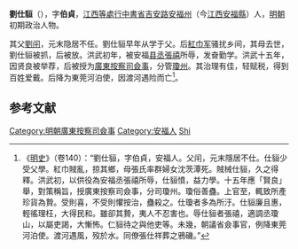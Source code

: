 '''劉仕貆'''（{{bd|1333年||1390年|catIdx=}}），字'''伯貞'''，[[江西等處行中書省|江西等處行中書省]][[吉安路|吉安路]][[安福州|安福州]]（今[[江西|江西]][[安福縣|安福縣]]）人，[[明朝|明朝]]初期政治人物。

其父[[劉闬|劉闬]]，元末隐居不任。劉仕貆早年从学于父。后[[紅巾军|紅巾军]]骚扰乡间，其母去世，劉仕貆被抓，后被放。洪武初年，被安福[[县丞|县丞]][[張禧|張禧]]所辱，发奋勤学。洪武十五年，因贤良被举荐，后被授为[[廣東按察司|廣東按察司]][[僉事|僉事]]，分管[[瓊州|瓊州]]。其治理有佳，轻赋税，得到百姓爱戴。后降为東莞河泊使，因渡河遇险而亡<ref>《[[明史|明史]]》（卷140）：“劉仕貆，字伯貞，安福人。父闬，元末隱居不仕。仕貆少受父學。紅巾賊亂，掠其鄉，母張氏率群婦女沈茨潭死。賊械仕貆，久之得釋。洪武初，以供役為安福丞張禧所辱，仕貆憤，益力學。十五年應「賢良」舉，對策稱旨，授廣東按察司僉事，分司瓊州。瓊俗善蠱。上官至，輒致所產珍貨為贄。受則喜，不受則懼按治，蠱殺之。仕瓊者多為所汙。仕貆廉且惠，輕徭理枉，大得民和。雖卻其贄，夷人不忍害也。辱仕貆者張禧，適調丞瓊山，以屬吏謁，大慚怖。仁貆待之與他吏等。未幾，朝議省僉事官，例降東莞河泊使。渡河遇風，歿於水。同僚張仕祥葬之鴉磯。”</ref>。

==参考文献==
{{wikisource|明史/卷140}}
<div class="references-small">
<references />
</div>

{{明朝人物小作品}}

[[Category:明朝廣東按察司僉事|Category:明朝廣東按察司僉事]]
[[Category:安福人|Category:安福人]]
[[Category:劉姓|Shi]]